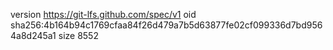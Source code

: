 version https://git-lfs.github.com/spec/v1
oid sha256:4b164b94c1769cfaa84f26d479a7b5d63877fe02cf099336d7bd9564a8d245a1
size 8552
